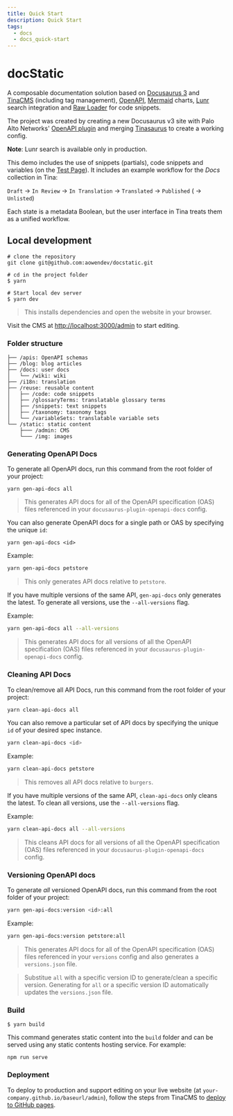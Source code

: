 ```yaml
---
title: Quick Start
description: Quick Start
tags:
  - docs
  - docs_quick-start
---
```


# docStatic

A composable documentation solution based on [Docusaurus 3](https://docusaurus.io/) and [TinaCMS](https://tina.io/) (including tag management), [OpenAPI](https://swagger.io/specification/), [Mermaid](https://mermaid.js.org/) charts, [Lunr](https://lunrjs.com/) search integration and [Raw Loader](https://github.com/webpack-contrib/raw-loader) for code snippets.

The project was created by creating a new Docusaurus v3 site with Palo Alto Networks' [OpenAPI plugin](https://github.com/PaloAltoNetworks/docusaurus-openapi-docs) and merging [Tinasaurus](https://github.com/tinacms/tinasaurus) to create a working config.

**Note**: Lunr search is available only in production.

This demo includes the use of snippets (partials), code snippets and variables (on the [Test Page](test-page)). It includes an example workflow for the *Docs* collection in Tina:

`Draft` → `In Review` → `In Translation` → `Translated` → `Published` ( → `Unlisted`)

Each state is a metadata Boolean, but the user interface in Tina treats them as a unified workflow.

## Local development

```shell
# clone the repository
git clone git@github.com:aowendev/docstatic.git

# cd in the project folder
$ yarn

# Start local dev server
$ yarn dev
```

> This installs dependencies and open the website in your browser.

Visit the CMS at [http://localhost:3000/admin](http://localhost:3000/admin) to start editing.

### Folder structure

```
├── /apis: OpenAPI schemas
├── /blog: blog articles
├── /docs: user docs
│   └── /wiki: wiki
├── /i18n: translation
├── /reuse: reusable content
│   ├── /code: code snippets
│   ├── /glossaryTerms: translatable glossary terms
│   ├── /snippets: text snippets
│   ├── /taxonomy: taxonomy tags
│   └── /variableSets: translatable variable sets
└── /static: static content
    ├─── /admin: CMS
    └─── /img: images
```

### Generating OpenAPI Docs

To generate all OpenAPI docs, run this command from the root folder of your project:

```
yarn gen-api-docs all
```

> This generates API docs for all of the OpenAPI specification (OAS) files referenced in your `docusaurus-plugin-openapi-docs` config.

You can also generate OpenAPI docs for a single path or OAS by specifying the unique `id`:

```
yarn gen-api-docs <id>
```

Example:

```bash
yarn gen-api-docs petstore
```

> This only generates API docs relative to `petstore`.

If you have multiple versions of the same API, `gen-api-docs` only generates the latest. To generate all versions, use the `--all-versions` flag.

Example:

```bash
yarn gen-api-docs all --all-versions
```

> This generates API docs for all versions of all the OpenAPI specification (OAS) files referenced in your `docusaurus-plugin-openapi-docs` config.

### Cleaning API Docs

To clean/remove all API Docs, run this command from the root folder of your project:

```bash
yarn clean-api-docs all
```

You can also remove a particular set of API docs by specifying the unique `id` of your desired spec instance.

```bash
yarn clean-api-docs <id>
```

Example:

```bash
yarn clean-api-docs petstore
```

> This removes all API docs relative to `burgers`.

If you have multiple versions of the same API, `clean-api-docs` only cleans the latest. To clean all versions, use the `--all-versions` flag.

Example:

```bash
yarn clean-api-docs all --all-versions
```

> This cleans API docs for all versions of all the OpenAPI specification (OAS) files referenced in your `docusaurus-plugin-openapi-docs` config.

### Versioning OpenAPI docs

To generate *all* versioned OpenAPI docs, run this command from the root folder of your project:

```bash
yarn gen-api-docs:version <id>:all
```

Example:

```bash
yarn gen-api-docs:version petstore:all
```

> This generates API docs for all of the OpenAPI specification (OAS) files referenced in your `versions` config and also generates a `versions.json` file.

> Substitue `all` with a specific version ID to generate/clean a specific version. Generating for `all` or a specific version ID automatically updates the `versions.json` file.

### Build

```
$ yarn build
```

This command generates static content into the `build` folder and can be served using any static contents hosting service. For example:

```
npm run serve
```

### Deployment

To deploy to production and support editing on your live website (at `your-company.github.io/baseurl/admin`), follow the steps from TinaCMS to [deploy to GitHub pages](https://tina.io/docs/tina-cloud/deployment-options/github-pages).
